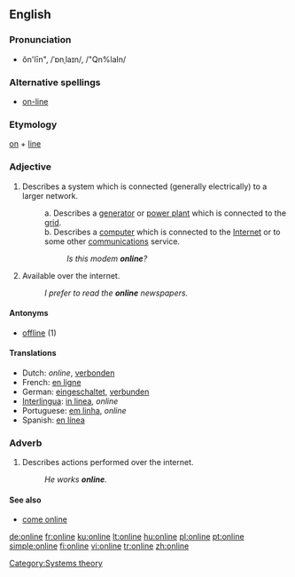 {{wikipedia}}
{{see|on line}}
==English==

===Pronunciation===
*ŏn'līn", /ˈɒnˌlaɪn/, /"Qn%laIn/

===Alternative spellings===
*[[on-line]]

===Etymology===
[[on]] + [[line]]

===Adjective===
{{en-adj}}
#Describes a system which is connected (generally electrically) to a larger network.
#:a. Describes a [[generator]] or [[power plant]] which is connected to the [[grid]].
#:b. Describes a [[computer]] which is connected to the [[Internet]] or to some other [[communications]] service.
#::''Is this modem '''online'''?''
# Available over the internet.
#:''I prefer to read the '''online''' newspapers.''

====Antonyms====
*[[offline]] (1)

====Translations====
{{top}}
*Dutch: ''online'', [[verbonden]]
*French: [[en ligne]]
*German: [[eingeschaltet]], [[verbunden]]
*[[Interlingua]]: [[in linea]], ''online''
*Portuguese: [[em linha]], ''online''
*Spanish: [[en línea]]
{{bottom}}

===Adverb===
{{en-adv}}

# Describes actions performed over the internet.
#:''He works '''online'''.''

====See also====
* [[come online]]

[[Category:Systems theory]]

[[de:online]]
[[fr:online]]
[[ku:online]]
[[lt:online]]
[[hu:online]]
[[pl:online]]
[[pt:online]]
[[simple:online]]
[[fi:online]]
[[vi:online]]
[[tr:online]]
[[zh:online]]